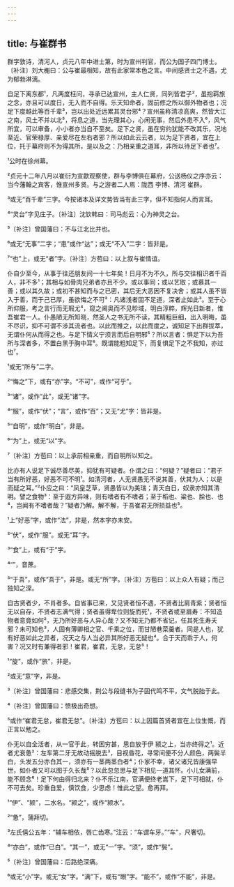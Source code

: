```yaml
---
---
---
```

title: 与崔群书
---







群字敦诗，清河人，贞元八年中进士第，时为宣州判官，而公为国子四门博士。〔补注〕刘大櫆曰：公与崔最相知，故有此家常本色之言。中间感贤士之不遇，尤为郁勃淋漓。

自足下离东都¹，凡两度枉问，寻承已达宣州，主人仁贤，同列皆君子²，虽抱羁旅之念，亦且可以度日，无入而不自得。乐天知命者，固前修之所以御外物者也；况足下度越此等百千辈³，岂以出处近远累其灵台邪⁴？宣州虽称清凉高爽，然皆大江之南，风土不并以北⁵，将息之道，当先理其心，心闲无事，然后外患不入⁶，风气所宜，可以审备，小小者亦当自不至矣。足下之贤，虽在穷约犹能不改其乐，况地至近、官荣禄厚、亲爱尽在左右者邪？所以如此云云者，以为足下贤者，宜在上位，托于幕府则不为得其所，是以及之：乃相亲重之道耳，非所以待足下者也⁷。

¹公时在徐州幕。

²贞元十二年八月以崔衍为宣歙观察使，群与李博俱在幕府，公送杨仪之序亦云：当今藩翰之宾客，惟宣州多贤。与之游者二人焉：陇西 李博、清河 崔群。

³或无“百千辈”三字。今按诸本及详文势皆当有此三字，但不知指何人而言耳。

⁴“灵台”字见庄子。〔补注〕沈钦韩曰：司马彪云：心为神灵之台。

⁵〔补注〕曾国藩曰：不与江北比并也。

⁶或无“无事”二字；“患”或作“达”；或无“不入”二字：皆非是。

⁷“也”上，或无“者”字。〔补注〕方苞曰：以上叙与崔情谊。

仆自少至今，从事于往还朋友间一十七年矣！日月不为不久，所与交往相识者千百人，非不多¹；其相与如骨肉兄弟者亦且不少。或以事同；或以艺取；或慕其一善；或以其久故；或初不甚知而与之已密，其后无大恶因不复决舍；或其人虽不皆入于善，而于己已厚，虽欲悔之不可²：凡诸浅者固不足道，深者止如此³。至于心所仰服，考之言行而无瑕尤⁴，窥之阃奥而不见畛域，明白淳粹，辉光日新者，惟吾崔君一人。仆愚陋无所知晓，然圣人之书无所不读，其精粗巨细，出入明晦，虽不尽识，抑不可谓不涉其流者也。以此而推之，以此而度之，诚知足下出群拔萃，无谓仆何从而得之也。与足下情义宁须言而后自明邪⁵？所以言者：惧足下以为吾所与深者多，不置白黑于胸中耳⁶。既谓能粗知足下，而复惧足下之不我知，亦过也⁷。

¹或无“所与”二字。

²“悔之”下，或有“亦”字。“不可”，或作“可乎”。

³“诸”，或作“此”，或无“诸”字。

⁴“服”，或作“伏”；“言”，或作“百”；又无“尤”字：皆非是。

⁵“自明”，或作“明白”，非是。

⁶“为”上，或无“以”字。

⁷〔补注〕方苞曰：以上承前相亲重，而自明所以知之。

比亦有人说足下诚尽善尽美，抑犹有可疑者。仆谓之曰：“何疑？”疑者曰：“君子当有所好恶，好恶不可不明¹。如清河者，人无贤愚无不说其善，伏其为人；以是而疑之耳。”²仆应之曰：“凤皇芝草，贤愚皆以为美瑞；青天白日，奴隶亦知其清明。譬之食物³：至于遐方异味，则有嗜者有不嗜者；至于稻也、粱也、脍也、也⁴，岂闻有不嗜者哉？”疑者乃解。解不解，于吾崔君无所损益也⁵。

¹上“好恶”字，或作“法”，非是，然本字亦未安。

²“伏”，或作“服”。或无“耳”字。

³“食”上，或有“于”字。

⁴“”，音蔗。

⁵“于吾”，或作“吾于”，非是。或无“所”字。〔补注〕方苞曰：以上众人有疑；而己独知之深。

自古贤者少，不肖者多。自省事已来，又见贤者恒不遇，不贤者比肩青紫；贤者恒无以自存，不贤者志满气得；贤者虽得卑位则旋而死¹，不贤者或至眉寿：不知造物者意竟如何²，无乃所好恶与人异心哉？又不知无乃都不省记，任其死生寿夭邪？未可知也³，人固有薄卿相之官、千乘之位，而甘陋巷菜羹者。同是人也，犹有好恶如此之异者，况天之与人当必异其所好恶无疑也⁴。合于天而乖于人，何害？况又时有兼得者邪！崔君，崔君，无怠，无怠⁵！

¹“旋”，或作“旅”，非是。

²或无“意”字，非是。

³〔补注〕曾国藩曰：悲感交集，荆公与段缝书为子固代鸣不平，文气脱胎于此。

⁴〔补注〕曾国藩曰：愤极出奇想。

⁵或作“崔君无怠，崔君无怠”。〔补注〕方苞曰：以上因篇首贤者宜在上位生慨，而正言以勉之。

仆无以自全活者，从一官于此，转困穷甚，思自放于伊 颍之上，当亦终得之¹。近者尤衰惫²：左车第二牙无故动摇脱去³，目视昏花，寻常间便不分人颜色，两鬓半白，头发五分亦白其一，须亦有一茎两茎白者⁴；仆家不幸，诸父诸兄皆康强早世，如仆者又可以图于久长哉⁵？以此忽忽思与足下相见一道其怀。小儿女满前，能不顾念⁶！足下何由得归北来？仆不乐江南，官满便终老嵩下，足下可相就，仆不可去矣。珍重自爱，慎饮食，少思虑！惟此之望。愈再拜。

¹“伊”、“颍”，二水名。“颍之”，或作“颍水”。

²“惫”，蒲拜切。

³左氏僖公五年：“辅车相依，唇亡齿寒。”注云：“车谓车牙。”“车”，尺奢切。

⁴“亦白”，或作“已白”。“其一”，或无“一”字。“须”，或作“鬓”。

⁵〔补注〕曾国藩曰：后路绝深痛。

⁶或无“小”字。或无“女”字。“满”下，或有“眼”字。“能不”，或作“不能”，非是。